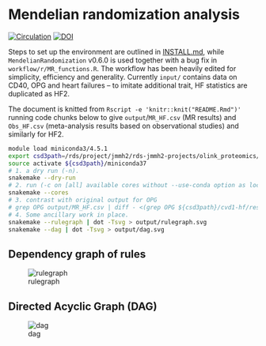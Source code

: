 # Mendelian randomization analysis

[![Circulation](https://www.ahajournals.org/pb-assets/images/logos/circ-logo-1526571039097.svg)](https://www.ahajournals.org/doi/10.1161/CIRCULATIONAHA.121.056663)
[![DOI](https://zenodo.org/badge/429122036.svg)](https://zenodo.org/badge/latestdoi/429122036)

Steps to set up the environment are outlined in [INSTALL.md](INSTALL.md), while `MendelianRandomization` v0.6.0 is used together with a bug fix in `workflow/r/MR_functions.R`. The workflow has been heavily edited for simplicity, efficiency and generality.
Currently `input/` contains data on CD40, OPG and heart failures -- to imitate additional trait, HF statistics are duplicated as HF2.

The document is knitted from `Rscript -e 'knitr::knit("README.Rmd")'` running code chunks below to give `output`/`MR_HF.csv` (MR results) and `Obs_HF.csv` (meta-analysis results based on observational studies) and similarly for HF2.

```bash
module load miniconda3/4.5.1
export csd3path=/rds/project/jmmh2/rds-jmmh2-projects/olink_proteomics/scallop
source activate ${csd3path}/miniconda37
# 1. a dry run (-n).
snakemake --dry-run
# 2. run (-c on [all] available cores without --use-conda option as local packages are more up-to-date)
snakemake --cores
# 3. contrast with original output for OPG
# grep OPG output/MR_HF.csv | diff - <(grep OPG ${csd3path}/cvd1-hf/results/res_MR_aggregate.csv)
# 4. Some ancillary work in place.
snakemake --rulegraph | dot -Tsvg > output/rulegraph.svg
snakemake --dag | dot -Tsvg > output/dag.svg
```

## Dependency graph of rules

![rulegraph](output/rulegraph.svg)

## Directed Acyclic Graph (DAG)

![dag](output/dag.svg)

